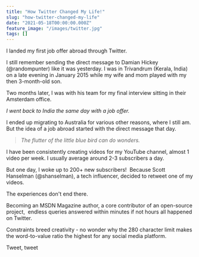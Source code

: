 ```yaml
---
title: "How Twitter Changed My Life!"
slug: "how-twitter-changed-my-life"
date: "2021-05-18T00:00:00.000Z"
feature_image: "/images/twitter.jpg"
tags: []
---
```


I landed my first job offer abroad through Twitter.

I still remember sending the direct message to Damian Hickey (@randompunter) like it was yesterday. I was in Trivandrum (Kerala, India) on a late evening in January 2015 while my wife and mom played with my then 3-month-old son.

Two months later, I was with his team for my final interview sitting in their Amsterdam office.

_I went back to India the same day with a job offer._

I ended up migrating to Australia for various other reasons, where I still am. But the idea of a job abroad started with the direct message that day.

> _The flutter of the little blue bird can do wonders._

I have been consistently creating videos for my YouTube channel, almost 1 video per week. I usually average around 2-3 subscribers a day.

But one day, I woke up to 200+ new subscribers!  Because Scott Hanselman (@shanselman), a tech influencer, decided to retweet one of my videos.

The experiences don't end there.

Becoming an MSDN Magazine author, a core contributor of an open-source project,  endless queries answered within minutes if not hours all happened on Twitter.

Constraints breed creativity - no wonder why the 280 character limit makes the word-to-value ratio the highest for any social media platform.

Tweet, tweet
